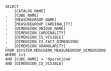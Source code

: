 		SELECT
			[CATALOG_NAME]
		,	[CUBE_NAME]
		,	[MEASUREGROUP_NAME]
		,	[MEASUREGROUP_CARDINALITY]
		,	[DIMENSION_UNIQUE_NAME]
		,	[DIMENSION_CARDINALITY]
		,	[DIMENSION_IS_VISIBLE]
		,	[DIMENSION_IS_FACT_DIMENSION]
		,	[DIMENSION_GRANULARITY]
		FROM $SYSTEM.MDSCHEMA_MEASUREGROUP_DIMENSIONS
		WHERE 1=1
		AND [CUBE_NAME] = 'OperationA'
		AND [DIMENSION_IS_VISIBLE]